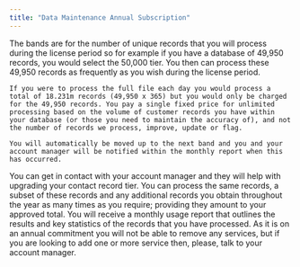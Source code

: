 ```yaml
---
title: "Data Maintenance Annual Subscription"
---
```


<AccordionGroup>
  <Accordion
  title="Do the bands include total records or unique records?"
  >
    The bands are for the number of unique records that you will process during the license period so for example if you have a database of 49,950 records, you would select the 50,000 tier. You then can process these 49,950 records as frequently as you wish during the license period.

    If you were to process the full file each day you would process a total of 18.231m records (49,950 x 365) but you would only be charged for the 49,950 records. You pay a single fixed price for unlimited processing based on the volume of customer records you have within your database (or those you need to maintain the accuracy of), and not the number of records we process, improve, update or flag.

  </Accordion>
  <Accordion
  title="What happens if I process more records than my band permits?"
  >

    You will automatically be moved up to the next band and you and your account manager will be notified within the monthly report when this has occurred.

  </Accordion>
  <Accordion
  title="How do I upgrade my band?"
  >
    You can get in contact with your account manager and they will help with upgrading your contact record tier.
  </Accordion>
  <Accordion
  title="How many times can I process my records?"
  >
    You can process the same records, a subset of these records and any additional records you obtain throughout the year as many times as you require; providing they amount to your approved total.
  </Accordion>
  <Accordion
  title="What results do I receive from checking my records?"
  >
    You will receive a monthly usage report that outlines the results and key statistics of the records that you have processed.
  </Accordion>
  <Accordion
  title="Can I change/swap/add the services I have chosen to process my records against?"
  >
    As it is on an annual commitment you will not be able to remove any services, but if you are looking to add one or more service then, please, talk to your account manager.
  </Accordion>
</AccordionGroup>
